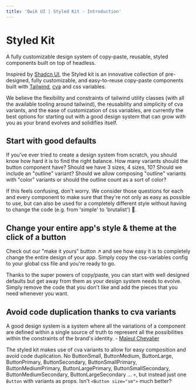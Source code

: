 ```yaml
---
title: 'Qwik UI | Styled Kit - Introduction'
---
```



# Styled Kit

<div class="mb-4 mt-[-8px] text-xl font-semibold text-slate-600 dark:text-slate-500">
  A fully customizable design system of copy-paste, reusable, styled components built on
  top of headless.
</div>

Inspired by [Shadcn UI](https://ui.shadcn.com/), the Styled kit is an innovative collection of pre-designed, fully customizable, and easy-to-reuse copy-paste components built with [Tailwind](https://tailwindcss.com), [cva](https://cva.style/docs) and css variables.

We believe the flexibility and constraints of tailwind utility classes (with all the available tooling around tailwind), the reusability and simplicity of cva variants, and the ease of customization of css variables, are currently the best options for starting out with a good design system that can grow with you as your brand evolves and solidifies itself.

## Start with good defaults

If you've ever tried to create a design system from scratch, you should know how hard it is to find the right balance. How many variants should the button component have? Should we have 3 sizes, 4 sizes, 10? Should we include an "outline" variant? Should we allow composing "outline" variants with "color" variants or should the outline count as a sort of color?

If this feels confusing, don't worry. We consider those questions for each and every component to make sure that they're not only as easy as possible to use, but can also be used for a completely different style without having to change the code (e.g. from 'simple' to 'brutalist') 👀.

## Change your entire app's style & theme at the click of a button

Check out our "make it yours" button ↗️ and see how easy it is to completely change the entire design of your app. Simply copy the css-variables config to your global css file and you're ready to go.

Thanks to the super powers of copy/paste, you can start with well designed defaults but get away from them as your design system needs to evolve. Simply remove the code that you don't like and add the pieces that you need whenever you want.

## Avoid code duplication thanks to cva variants

A good design system is a system where all the variations of a component are defined within a single source of truth to represent all the possibilities within the constraints of the brand's identity. - [Maïeul Chevalier](https://x.com/maiieul)

The styled kit makes use of cva variants to allow for easy composition and avoid code duplication. No ButtonSmall, ButtonMedium, ButtonLarge, ButtonPrimary, ButtonSecondary, ButtonSmallPrimary, ButtonMediumPrimary, ButtonLargePrimary, ButtonSmallSecondary, ButtonMediumSecondary, ButtonLargeSecondary ... 💀, but instead just one `Button` with variants as props. Isn't `<Button size="sm">` much better?
